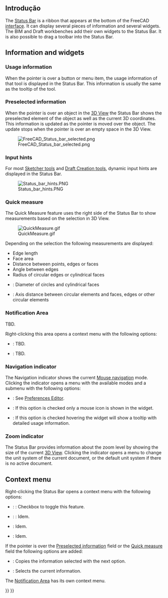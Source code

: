 <languages/>

<span id="Introduction"></span>
== Introdução ==

The [[Status_Bar|Status Bar]] is a ribbon that appears at the bottom of the FreeCAD [[Interface|interface]]. It can display several pieces of information and several widgets. The BIM and Draft workbenches add their own widgets to the Status Bar. It is also possible to drag a toolbar into the Status Bar.

== Information and widgets ==

=== Usage information ===

When the pointer is over a button or menu item, the usage information of that tool is displayed in the Status Bar. This information is usually the same as the tooltip of the tool.

=== Preselected information ===

When the pointer is over an object in the [[3D_View|3D View]] the Status Bar shows the preselected element of the object as well as the current 3D coordinates. This information is updated as the pointer is moved over the object. The update stops when the pointer is over an empty space in the 3D View.

[[File:FreeCAD_Status_bar_selected.png]]

=== Input hints ===

{{Version|1.1}}

For most [[Sketcher_Workbench#Tools|Sketcher tools]] and [[Draft_Workbench#Drafting|Draft Creation tools]], dynamic input hints are displayed in the Status Bar.

[[File:Status_bar_hints.PNG]]

=== Quick measure ===

{{Version|1.0}}

The Quick Measure feature uses the right side of the Status Bar to show measurements based on the selection in 3D View.

[[File:QuickMeasure.gif]]

Depending on the selection the following measurements are displayed:
* Edge length
* Face area 
* Distance between points, edges or faces
* Angle between edges
* Radius of circular edges or cylindrical faces
* {{Version|1.1}}: Diameter of circles and cylindrical faces
* {{Version|1.1}}: Axis distance between circular elements and faces, edges or other circular elements

=== Notification Area ===

TBD.

Right-clicking this area opens a context menu with the following options:
* {{MenuCommand|Delete User Notifications}}: TBD.
* {{MenuCommand|Delete All}}: TBD.

=== Navigation indicator ===

The Navigation indicator shows the current [[Mouse_navigation|Mouse navigation]] mode. Clicking the indicator opens a menu with the available modes and a {{MenuCommand|Settings}} submenu with the following options:
* {{MenuCommand|Orbit style}}: See [[Preferences_Editor#Navigation|Preferences Editor]].
* {{MenuCommand|Compact}}: If this option is checked only a mouse icon is shown in the widget.
* {{MenuCommand|Tooltip}}: If this option is checked hovering the widget will show a tooltip with detailed usage information.

=== Zoom indicator ===

The Status Bar provides information about the zoom level by showing the size of the current [[3D_View|3D View]]. Clicking the indicator opens a menu to change the unit system of the current document, or the default unit system if there is no active document.

== Context menu ==

Right-clicking the Status Bar opens a context menu with the following options:
* {{Version|1.1}}: {{MenuCommand|Input hints}}: Checkbox to toggle this feature.
* {{Version|1.1}}: {{MenuCommand|Quick measure}}: Idem.
* {{MenuCommand|Notification Area}}: Idem.
* {{MenuCommand|Navigation indicator}}: Idem.

If the pointer is over the [[#Preselected_information|Preselected information]] field or the [[#Quick_measure|Quick measure]] field the following options are added:
* {{MenuCommand|Copy}}: Copies the information selected with the next option.
* {{MenuCommand|Select All}}: Selects the current information.

The [[#Notification_Area|Notification Area]] has its own context menu.


{{Interface navi{{#translation:}}}}
{{Userdocnavi{{#translation:}}}}